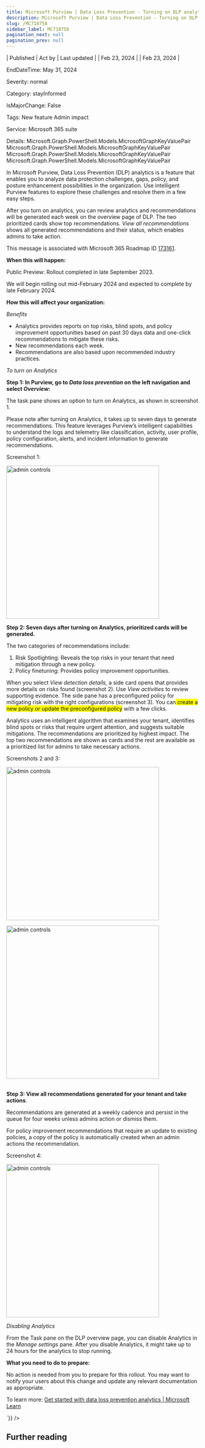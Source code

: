 ```yaml
---
title: Microsoft Purview | Data Loss Prevention - Turning on DLP analytics
description: Microsoft Purview | Data Loss Prevention - Turning on DLP analytics
slug: /MC718758
sidebar_label: MC718758
pagination_next: null
pagination_prev: null
---
```



| Published | Act by | Last updated |
| Feb 23, 2024 |  | Feb 23, 2024 |

EndDateTime: May 31, 2024

Severity: normal

Category: stayInformed

IsMajorChange: False

Tags: New feature Admin impact

Service: Microsoft 365 suite

Details: Microsoft.Graph.PowerShell.Models.MicrosoftGraphKeyValuePair Microsoft.Graph.PowerShell.Models.MicrosoftGraphKeyValuePair Microsoft.Graph.PowerShell.Models.MicrosoftGraphKeyValuePair Microsoft.Graph.PowerShell.Models.MicrosoftGraphKeyValuePair

<div dangerouslySetInnerHTML={{__html:`
<p>In Microsoft Purview, Data Loss Prevention (DLP) analytics is a feature that enables you to analyze data protection challenges, gaps, policy, and posture enhancement possibilities in the organization. Use intelligent Purview features to explore these challenges and resolve them in a few easy steps.</p><p>After you turn on analytics, you can review analytics and recommendations will be generated each week on the overview page of DLP. The two prioritized cards show top recommendations.&nbsp;<i>View all recommendations</i> shows all generated recommendations and their status, which enables admins to take action.&nbsp;</p><p>This message is associated with Microsoft 365 Roadmap ID <a href="https://www.microsoft.com/microsoft-365/roadmap?filters=&amp;searchterms=173161" target="_blank">173161</a>.</p>

<p><b>When this will happen:</b><br></p>

<p>Public Preview: Rollout completed in late September 2023.</p><p>We will begin rolling out mid-February 2024 and expected to complete by late February 2024.</p>

<p><b>How this will affect your organization:</b><br></p>

<p><i>Benefits</i><br></p><ul><li>Analytics provides reports on top risks, blind spots, and policy improvement opportunities based on past 30 days data and one-click recommendations to mitigate these risks.
</li><li>New recommendations each week.
</li><li>Recommendations are also based upon recommended industry practices.
</li></ul><p><i>To turn on Analytics</i></p><p><b>Step 1: In Purview, go to <i>Data loss prevention</i> on the left navigation and select <i>Overview</i>:&nbsp;</b></p><p>The task pane shows an option to turn on Analytics, as shown in screenshot 1.&nbsp;</p><p>Please note after turning on Analytics, it takes up to seven days to generate recommendations. This feature leverages Purview’s intelligent capabilities to understand the logs and telemetry like classification, activity, user profile, policy configuration, alerts, and incident information to generate recommendations.&nbsp;</p><p>Screenshot 1:</p><p><img src="https://img-prod-cms-rt-microsoft-com.akamaized.net/cms/api/am/imageFileData/RW1i1QO?ver=06db" style="width: 400px;" alt="admin controls"><br></p><p><b>Step 2: Seven days after turning on Analytics, prioritized cards will be generated.</b></p><p>The two categories of recommendations include:
</p><ol><li>Risk Spotlighting: Reveals the top risks in your tenant that need mitigation through a new policy.&nbsp;</li><li>Policy finetuning: Provides policy improvement opportunities.&nbsp;</li></ol><p>When you select <i>View detection details,</i> a side card opens that provides more details on risks found (screenshot 2). Use <i>View activities </i>to review supporting evidence. The side pane has a preconfigured policy for mitigating risk with the right configurations (screenshot 3). You can<span style="background-color: rgb(255, 255, 0);"> create a new policy or update the preconfigured policy</span> with a few clicks.&nbsp;</p><p>Analytics uses an intelligent algorithm that examines your tenant, identifies blind spots or risks that require urgent attention, and suggests suitable mitigations. The recommendations are prioritized by highest impact. The top two recommendations are shown as cards and the rest are available as a prioritized list for admins to take necessary actions.&nbsp;</p><p>Screenshots 2 and 3:</p><p><img src="https://img-prod-cms-rt-microsoft-com.akamaized.net/cms/api/am/imageFileData/RW1hZd0?ver=f82a" style="width: 400px;" alt="admin controls"></p><p><img src="https://img-prod-cms-rt-microsoft-com.akamaized.net/cms/api/am/imageFileData/RW1hU0j?ver=c9cb" style="width: 400px;" alt="admin controls"><br><br></p><p><b>Step 3: View all recommendations generated for your tenant and take actions</b>.<br></p><p>Recommendations are generated at a weekly cadence and persist in the queue for four weeks unless admins action or dismiss them.&nbsp;</p><p>For policy improvement recommendations that require an update to existing policies, a copy of the policy is automatically created when an admin actions the recommendation.</p><p>Screenshot 4:</p><p><img src="https://img-prod-cms-rt-microsoft-com.akamaized.net/cms/api/am/imageFileData/RW1hZd1?ver=4301" style="width: 400px;" alt="admin controls"><br></p><p><i>Disabling Analytics</i></p><p>From the Task pane on the DLP overview page, you can disable Analytics in the <i>Manage settings</i> pane. After you disable Analytics, it might take up to 24 hours for the analytics to stop running.&nbsp;</p><p><b>What you need to do to prepare:</b>
</p><p>No action is needed from you to prepare for this rollout. You may want to notify your users about this change and update any relevant documentation as appropriate.
</p><p>To learn more: <a href="https://learn.microsoft.com/purview/dlp-analytics-get-started" target="_blank">Get started with data loss prevention analytics | Microsoft Learn</a></p>
`}} />

## Further reading
